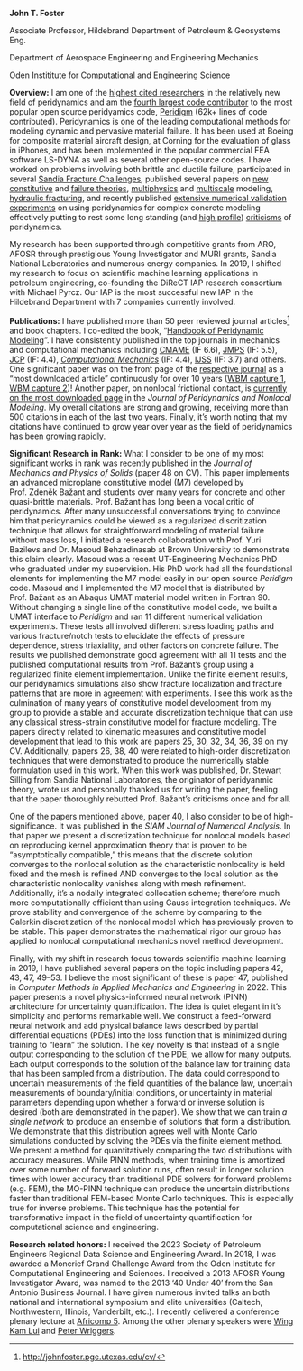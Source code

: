 **John T. Foster**

Associate Professor, Hildebrand Department of Petroleum & Geosystems
Eng.

Department of Aerospace Engineering and Engineering Mechanics

Oden Instititute for Computational and Engineering Science

**Overview:** I am one of the [highest cited
researchers](https://scholar.google.com/citations?view_op=search_authors&hl=en&mauthors=label:peridynamics)
in the relatively new field of peridynamics and am the [fourth largest
code
contributor](https://github.com/peridigm/peridigm/graphs/contributors)
to the most popular open source peridyamics code,
[Peridigm](https://github.com/peridigm/peridigm) (62k+ lines of code
contributed). Peridynamics is one of the leading computational methods
for modeling dynamic and pervasive material failure. It has been used at
Boeing for composite material aircraft design, at Corning for the
evaluation of glass in iPhones, and has been implemented in the popular
commercial FEA software LS-DYNA as well as several other open-source
codes. I have worked on problems involving both brittle and ductile
failure, participated in several [Sandia Fracture
Challenges](https://link.springer.com/article/10.1007/s10704-019-00361-1),
published several papers on [new
constitutive](https://www.sciencedirect.com/science/article/pii/S0020768318300829?via%3Dihub)
and [failure
theories](https://www.dl.begellhouse.com/journals/61fd1b191cf7e96f,5dbda3444284ba35,7d22e9255b968290.html),
[multiphysics](https://www.sciencedirect.com/science/article/pii/S0021999113008474?via%3Dihub)
and [multiscale](https://dx.doi.org/10.1007/s42102-020-00037-8)
modeling, [hydraulic
fracturing](https://link.springer.com/article/10.1007/s00466-015-1123-8),
and recently published [extensive numerical validation
experiments](https://www.sciencedirect.com/science/article/abs/pii/S0022509622001442?via%3Dihub)
on using peridynamics for complex concrete modeling effectively putting
to rest some long standing (and [high
profile](https://scholar.google.com/citations?user=tJ4t4Q8AAAAJ&hl=en&oi=ao))
[criticisms](https://asmedigitalcollection.asme.org/appliedmechanics/article-abstract/89/6/061008/1139865/Critical-Comparison-of-Phase-Field-Peridynamics)
of peridynamics.

My research has been supported through competitive grants from ARO,
AFOSR through prestigious Young Investigator and MURI grants, Sandia
National Laboratories and numerous energy companies. In 2019, I shifted
my research to focus on scientific machine learning applications in
petroleum engineering, co-founding the DiReCT IAP research consortium
with Michael Pyrcz. Our IAP is the most successful new IAP in the
Hildebrand Department with 7 companies currently involved.

**Publications:** I have published more than 50 peer reviewed journal
articles[^1] and book chapters. I co-edited the book, "[Handbook of
Peridynamic
Modeling](https://www.routledge.com/Handbook-of-Peridynamic-Modeling/Bobaru-Foster-Geubelle-Silling/p/book/9781482230437)".
I have consistently published in the top journals in mechanics and
computational mechanics including
[CMAME](https://www.sciencedirect.com/journal/computer-methods-in-applied-mechanics-and-engineering)
(IF 6.6),
[JMPS](https://www.sciencedirect.com/journal/journal-of-the-mechanics-and-physics-of-solids)
(IF: 5.5),
[JCP](https://www.sciencedirect.com/journal/journal-of-computational-physics)
(IF: 4.4), [*Computational
Mechanics*](https://www.springer.com/journal/466) (IF: 4.4),
[IJSS](https://www.sciencedirect.com/journal/international-journal-of-solids-and-structures)
(IF: 3.7) and others*.* One significant paper was on the front page of
the [respective
journal](https://www.begellhouse.com/journals/multiscale-computational-engineering.html)
as a "most downloaded article" continuously for over 10 years ([WBM
capture
1](https://web.archive.org/web/20130427051412/https://www.begellhouse.com/journals/multiscale-computational-engineering.html),
[WBM capture
2](https://web.archive.org/web/20220930072957/https://www.begellhouse.com/journals/multiscale-computational-engineering.html))!
Another paper, on nonlocal frictional contact, is [currently on the most
downloaded
page](https://www.springer.com/journal/42102/updates/18955096) in the
*Journal of Peridynamics and Nonlocal Modeling*. My overall citations
are strong and growing, receiving more than 500 citations in each of the
last two years. Finally, it's worth noting that my citations have
continued to grow year over year as the field of peridynamics has been
[growing
rapidly](https://link.springer.com/article/10.1007/s42102-022-00082-5).

**Significant Research in Rank:** What I consider to be one of my most
significant works in rank was recently published in the *Journal of
Mechanics and Physics of Solids* (paper 48 on CV). This paper implements
an advanced microplane constitutive model (M7) developed by Prof. Zdeněk
Bažant and students over many years for concrete and other quasi-brittle
materials. Prof. Bažant has long been a vocal critic of peridynamics.
After many unsuccessful conversations trying to convince him that
peridynamics could be viewed as a regularized discritization technique
that allows for straightforward modeling of material failure without
mass loss, I initiated a research collaboration with Prof. Yuri Bazilevs
and Dr. Masoud Behzadinasab at Brown University to demonstrate this
claim clearly. Masoud was a recent UT-Engineering Mechanics PhD who
graduated under my supervision. His PhD work had all the foundational
elements for implementing the M7 model easily in our open source
*Peridigm* code. Masoud and I implemented the M7 model that is
distributed by Prof. Bažant as an Abaqus UMAT material model written in
Fortran 90. Without changing a single line of the constitutive model
code, we built a UMAT interface to *Peridigm* and ran 11 different
numerical validation experiments. These tests all involved different
stress loading paths and various fracture/notch tests to elucidate the
effects of pressure dependence, stress triaxiality, and other factors on
concrete failure. The results we published demonstrate good agreement
with all 11 tests and the published computational results from Prof.
Bažant's group using a regularized finite element implementation. Unlike
the finite element results, our peridynamics simulations also show
fracture localization and fracture patterns that are more in agreement
with experiments. I see this work as the culmination of many years of
constitutive model development from my group to provide a stable and
accurate discretization technique that can use any classical
stress-strain constitutive model for fracture modeling. The papers
directly related to kinematic measures and constitutive model
development that lead to this work are papers 25, 30, 32, 34, 36, 39 on
my CV. Additionally, papers 26, 38, 40 were related to high-order
discretization techniques that were demonstrated to produce the
numerically stable formulation used in this work. When this work was
published, Dr. Stewart Silling from Sandia National Laboratories, the
originator of peridyanmic theory, wrote us and personally thanked us for
writing the paper, feeling that the paper thoroughly rebutted Prof.
Bažant's criticisms once and for all.

One of the papers mentioned above, paper 40, I also consider to be of
high-significance. It was published in the *SIAM Journal of Numerical
Analysis*. In that paper we present a discretization technique for
nonlocal models based on reproducing kernel approximation theory that is
proven to be "asymptotically compatible," this means that the discrete
solution converges to the nonlocal solution as the characteristic
nonlocality is held fixed and the mesh is refined AND converges to the
local solution as the characteristic nonlocality vanishes along with
mesh refinement. Additionally, it's a nodally integrated collocation
scheme; therefore much more computationally efficient than using Gauss
integration techniques. We prove stability and convergence of the scheme
by comparing to the Galerkin discretization of the nonlocal model which
has previously proven to be stable. This paper demonstrates the
mathematical rigor our group has applied to nonlocal computational
mechanics novel method development.

Finally, with my shift in research focus towards scientific machine
learning in 2019, I have published several papers on the topic including
papers 42, 43, 47, 49--53. I believe the most significant of these is
paper 47, published in *Computer Methods in Applied Mechanics and
Engineering* in 2022. This paper presents a novel physics-informed
neural network (PINN) architecture for uncertainty quantification. The
idea is quiet elegant in it's simplicity and performs remarkable well.
We construct a feed-forward neural network and add physical balance laws
described by partial differential equations (PDEs) into the loss
function that is minimized during training to "learn" the solution. The
key novelty is that instead of a single output corresponding to the
solution of the PDE, we allow for many outputs. Each output corresponds
to the solution of the balance law for training data that has been
sampled from a distribution. The data could correspond to uncertain
measurements of the field quantities of the balance law, uncertain
measurements of boundary/initial conditions, or uncertainty in material
parameters depending upon whether a forward or inverse solution is
desired (both are demonstrated in the paper). We show that we can train
*a single network* to produce an ensemble of solutions that form a
distribution. We demonstrate that this distribution agrees well with
Monte Carlo simulations conducted by solving the PDEs via the finite
element method. We present a method for quantitatively comparing the two
distributions with accuracy measures. While PINN methods, when training
time is amortized over some number of forward solution runs, often
result in longer solution times with lower accuracy than traditional PDE
solvers for forward problems (e.g. FEM), the MO-PINN technique can
produce the uncertain distributions faster than traditional FEM-based
Monte Carlo techniques. This is especially true for inverse problems.
This technique has the potential for transformative impact in the field
of uncertainty quantification for computational science and engineering.

**Research related honors:** I received the 2023 Society of Petroleum
Engineers Regional Data Science and Engineering Award. In 2018, I was
awarded a Moncrief Grand Challenge Award from the Oden Institute for
Computational Engineering and Sciences. I received a 2013 AFOSR Young
Investigator Award, was named to the 2013 '40 Under 40' from the San
Antonio Business Journal. I have given numerous invited talks an both
national and international symposium and elite universities (Caltech,
Northwestern, Illinois, Vanderbilt, etc.). I recently delivered a
conference plenary lecture at [Africomp
5](https://web.archive.org/web/20220816224636/https://africomp.info/speaker/).
Among the other plenary speakers were [Wing Kam
Lui](https://scholar.google.com/citations?user=lzQvgDoAAAAJ&hl=en&oi=ao)
and [Peter
Wriggers](https://scholar.google.com/citations?user=ERQy-O0AAAAJ&hl=en&oi=ao).

[^1]: <http://johnfoster.pge.utexas.edu/cv/>
